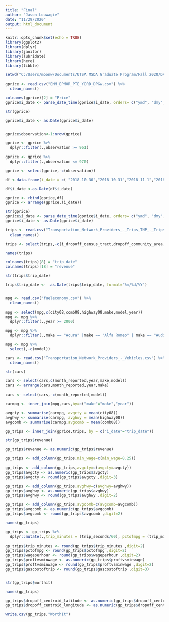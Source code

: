 ```yaml
---
title: "Final"
author: "Jason Louwagie"
date: "11/29/2020"
output: html_document
---
```


```r
knitr::opts_chunk$set(echo = TRUE)
library(ggplot2)
library(dplyr)
library(janitor)
library(lubridate)
library(here)
library(tibble)

setwd("C:/Users/moonw/Documents/UTSA MSDA Graduate Program/Fall 2020/DA 6233/Final Project")

```

```r
gprice <- read.csv("EMM_EPM0R_PTE_YORD_DPGw.csv") %>% 
  clean_names()

colnames(gprice)[2] = "Price"
gprice$i_date <- parse_date_time(gprice$i_date, orders= c("ymd", "dmy", "mdy"))

str(gprice)

gprice$i_date <- as.Date(gprice$i_date)


gprice$observation<-1:nrow(gprice)

gprice <- gprice %>%
  dplyr::filter(.,observation >= 961)

gprice <- gprice %>%
  dplyr::filter(.,observation <= 970)

gprice <- select(gprice,-c(observation))

df <-data.frame(i_date = c( "2018-10-30","2018-10-31","2018-11-1","2018-11-2","2018-11-3","2018-11-4","2018-11-6","2018-11-7","2018-11-8","2018-11-9","2018-11-10","2018-11-11","2018-11-13","2018-11-14","2018-11-15","2018-11-16","2018-11-17","2018-11-18","2018-11-20","2018-11-21","2018-11-22","2018-11-23","2018-11-24","2018-11-25","2018-11-27","2018-11-28","2018-11-29","2018-11-30","2018-12-1","2018-12-2","2018-12-4","2018-12-5","2018-12-6","2018-12-7","2018-12-8","2018-12-9","2018-12-11","2018-12-12","2018-12-13","2018-12-14","2018-12-15","2018-12-16","2018-12-18","2018-12-19","2018-12-20","2018-12-21","2018-12-22","2018-12-23","2018-12-25","2018-12-26","2018-12-27","2018-12-28","2018-12-29","2018-12-30"), Price = c(2.96,2.96,2.96,2.96,2.96,2.96,2.88,2.88,2.88,2.88,2.88,2.88,2.79,2.79,2.79,2.79,2.79,2.79,2.64,2.64,2.64,2.64,2.64,2.64,2.55,2.55,2.55,2.55,2.55,2.55,2.43,2.43,2.43,2.43,2.43,2.43,2.49,2.49,2.49,2.49,2.49,2.49,2.39,2.39,2.39,2.39,2.39,2.39,2.35,2.35,2.35,2.35,2.35,2.35))

df$i_date <-as.Date(df$i_date) 

gprice <- rbind(gprice,df)
gprice <- arrange(gprice,(i_date))

str(gprice)
gprice$i_date <- parse_date_time(gprice$i_date, orders= c("ymd", "dmy", "mdy"))
gprice$i_date <- as.Date(gprice$i_date)

```

```r
trips <- read.csv("Transportation_Network_Providers_-_Trips_TNP_-_Trips100k.csv") %>% 
  clean_names()

trips <- select(trips,-c(i_dropoff_census_tract,dropoff_community_area,pickup_area_group,pickup_census_tract1,pickup_community_area,shared_trip_authorized,trip_end_timestamp,count_of_trips, trips_pooled))

names(trips)

colnames(trips)[8] = "trip_date"
colnames(trips)[18] = "revenue"

str(trips$trip_date)

trips$trip_date <-  as.Date(trips$trip_date, format="%m/%d/%Y") 



```


```r
mpg <- read.csv("fueleconomy.csv") %>% 
  clean_names()

mpg <- select(mpg,c(city08,comb08,highway08,make,model,year))
mpg <- mpg %>%
  dplyr::filter(.,year >= 2000)

mpg <- mpg %>%
  dplyr::filter(.,make == "Acura" |make == "Alfa Romeo" | make == "Audi" | make == "Bentley" | make == "Bmw" | make == "Bugatti" | make == "Buick" | make == "Cadillac" | make == "Chevrolet" | make == "Chrysler" | make == "Dodge" | make == "Fiat" | make == "Ford" | make == "Gmc" | make == "Honda" | make == "Chevrolet" | make == "Chevrolet" | make == "Chevrolet" | make == "Chevrolet" | make == "Hummer" | make == "Hyundai" | make == "Infiniti" | make == "Isuzu" | make == "Jaguar" | make == "Jeep" | make == "Kia" | make == "Land Rover" | make == "Lexus" | make == "Lincoln" | make == "Maserati" | make == "Mazda" | make == "Mercedes-Benz" | make == "Mercury" | make == "Mini" | make == "Mitsubishi" | make == "Nissan" | make == "Plymouth" | make == "Pontiac" | make == "Porsche" | make == "Rolls-Royce" | make == "Saab" | make == "Saturn" | make == "Scion" | make == "Smart" | make == "Subaru" | make == "Suzuki" | make == "Tesla" | make == "Toyota" |make == "Volkswagen" | make == "Volvo")

mpg <- mpg %>% 
  select(,-c(model))

```

```r
cars <- read.csv("Transportation_Network_Providers_-_Vehicles.csv") %>% 
  clean_names()

str(cars)

cars <- select(cars,c(month_reported,year,make,model))
cars <- arrange(cars,month_reported,year,make)

cars <- select(cars,-c(month_reported,model))

```

```r
carmpg <- inner_join(mpg,cars,by=c("make"="make","year"))

avgcty <- summarise(carmpg, avgcty = mean(city08))
avghwy <- summarise(carmpg, avghwy = mean(highway08))
avgcomb <- summarise(carmpg,avgcomb = mean(comb08))

```


```r

gp_trips <- inner_join(gprice,trips, by = c("i_date"="trip_date"))

str(gp_trips$revenue)

gp_trips$revenue <- as.numeric(gp_trips$revenue)

gp_trips <- add_column(gp_trips,min_wage=c(min_wage=8.25))

gp_trips <- add_column(gp_trips,avgcty=c(avgcty=avgcty))
gp_trips$avgcty <- as.numeric(gp_trips$avgcty)
gp_trips$avgcty <- round(gp_trips$avgcty ,digit=3) 

gp_trips <- add_column(gp_trips,avghwy=c(avghwy=avghwy))
gp_trips$avghwy <- as.numeric(gp_trips$avghwy)
gp_trips$avghwy <- round(gp_trips$avghwy ,digit=2) 

gp_trips <- add_column(gp_trips,avgcomb=c(avgcomb=avgcomb))
gp_trips$avgcomb <- as.numeric(gp_trips$avgcomb)
gp_trips$avgcomb <- round(gp_trips$avgcomb ,digit=2) 

names(gp_trips)

gp_trips <- gp_trips %>%
  dplyr::mutate(.,trip_minutes = (trip_seconds/60), pctofmpg = (trip_miles/avgcomb),  gascostoftrip = (pctofmpg*Price), profit = (revenue-gascostoftrip), wageperhour = (trip_minutes/min_wage),proftvsminwage = (profit-wageperhour), RideshareOrMinWage = ifelse(profit>wageperhour,"Rideshare","MinWageJob"), WorthIt = ifelse(RideshareOrMinWage == "Rideshare",1,0), )

gp_trips$trip_minutes <- round(gp_trips$trip_minutes ,digit=2) 
gp_trips$pctofmpg <- round(gp_trips$pctofmpg ,digit=2)
gp_trips$wageperhour <- round(gp_trips$wageperhour ,digit=2)
gp_trips$proftvsminwage <- as.numeric(gp_trips$proftvsminwage)
gp_trips$proftvsminwage <- round(gp_trips$proftvsminwage ,digit=2)
gp_trips$gascostoftrip <- round(gp_trips$gascostoftrip ,digit=3)


str(gp_trips$worthit)

names(gp_trips)

gp_trips$dropoff_centroid_latitude <- as.numeric(gp_trips$dropoff_centroid_latitude)
gp_trips$dropoff_centroid_longitude <- as.numeric(gp_trips$dropoff_centroid_longitude)

write.csv(gp_trips,"WorthIt")
```

